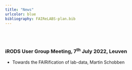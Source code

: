```yaml
---
title: "News"
urlcolor: blue
bibliography: FAIReLABS-plan.bib
---
```


</br>
</br>

### iRODS User Group Meeting, 7^th^ July 2022, Leuven

*   Towards the FAIRification of lab-data, Martin Schobben